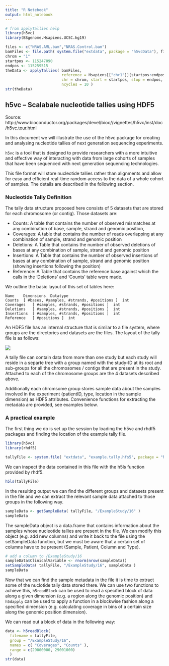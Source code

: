 ```yaml
---
title: "R Notebook"
output: html_notebook
---
```


```r
# from applyTallies help
library(h5vc)
library(BSgenome.Hsapiens.UCSC.hg19)

files <- c("NRAS.AML.bam","NRAS.Control.bam")
bamFiles <- file.path( system.file("extdata", package = "h5vcData"), files)
chrom = "1"
startpos <- 115247090
endpos <- 115259515
theData <- applyTallies( bamFiles, 
                         reference = Hsapiens[["chr1"]][startpos:endpos], 
                         chr = chrom, start = startpos, stop = endpos, 
                         ncycles = 10 )
str(theData)
```


## h5vc – Scalabale nucleotide tallies using HDF5
Source: http://www.bioconductor.org/packages/devel/bioc//vignettes/h5vc/inst/doc/h5vc.tour.html

In this document we will illustrate the use of the h5vc package for creating and analysing nucleotide tallies of next generation sequencing experiments.

`h5vc` is a tool that is designed to provide researchers with a more intuitive and effective way of interacting with data from large cohorts of samples that have been sequenced with next generation sequencing technologies.

This file format will store nucleotide tallies rather than alignments and allow for easy and efficient real-time random access to the data of a whole cohort of samples. The details are described in the following section.

### Nucleotide Tally Definition

The tally data structure proposed here consists of 5 datasets that are stored for each chromosome (or contig). Those datasets are:

* Counts: A table that contains the number of observed mismatches at any combination of base, sample, strand and genomic position,
* Coverages: A table that contains the number of reads overlapping at any combination of sample, strand and genomic position
* Deletions: A Table that contains the number of observed deletions of bases at any combination of sample, strand and genomic position
* Insertions: A Table that contains the number of observed insertions of bases at any combination of sample, strand and genomic position (showing insertions following the position)
* Reference: A Table that contains the reference base against which the calls in the 'Deletions' and 'Counts' table were made.

We outline the basic layout of this set of tables here:

    Name	Dimensions	Datatype
    Counts	[ #bases, #samples, #strands, #positions ]	int
    Coverages	[ #samples, #strands, #positions ]	int
    Deletions	[ #samples, #strands, #positions ]	int
    Insertions	[ #samples, #strands, #positions ]	int
    Reference	[ #positions ]	int
    
An HDF5 file has an internal structure that is similar to a file system, where groups are the directories and datasets are the files. The layout of the tally file is as follows:

![](./images/hdf5_tally.png)

A tally file can contain data from more than one study but each study will reside in a separte tree with a group named with the study-ID at its root and sub-groups for all the chromosomes / contigs that are present in the study. Attached to each of the chromosome groups are the 4 datasets described above.

Additionally each chromsome group stores sample data about the samples involved in the experiment (patientID, type, location in the sample dimension) as HDF5 attributes. Convenience functions for extracting the metadata are provided, see examples below.

### A practical example


The first thing we do is set up the session by loading the h5vc and rhdf5 packages and finding the location of the example tally file.
```r
library(h5vc)
library(rhdf5)

tallyFile <- system.file( "extdata", "example.tally.hfs5", package = "h5vcData" )
```


We can inspect the data contained in this file with the h5ls function provided by rhdf5.

```r
h5ls(tallyFile)
```

In the resulting output we can find the different groups and datasets present in the file and we can extract the relevant sample data attached to those groups in the following way.

```r
sampleData <- getSampleData( tallyFile, "/ExampleStudy/16" )
sampleData
```

The sampleData object is a data.frame that contains information about the samples whose nucleotide tallies are present in the file. We can modify this object (e.g. add new columns) and write it back to the file using the setSampleData function, but we must be aware that a certain set of columns have to be present (Sample, Patient, Column and Type).


```r
# add a column to /ExampleStudy/16
sampleData$ClinicalVariable <- rnorm(nrow(sampleData))
setSampleData( tallyFile, "/ExampleStudy/16", sampleData )
sampleData
```

Now that we can find the sample metadata in the file it is time to extract some of the nuclotide tally data stored there. We can use two functions to achieve this, `h5readBlock` can be used to read a specified block of data along a given dimension (e.g. a region along the genomic position) and `h5dapply` can be used to apply a function in a blockwise fashion along a specified dimension (e.g. calculating coverage in bins of a certain size along the genomic position dimension).

We can read out a block of data in the following way:

```r
data <- h5readBlock(
  filename = tallyFile,
  group = "/ExampleStudy/16",
  names = c( "Coverages", "Counts" ),
  range = c(29000000, 29001000)
  )
str(data)
```
